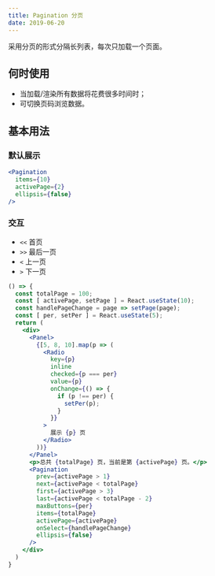 ```yaml
---
title: Pagination 分页
date: 2019-06-20
---
```

采用分页的形式分隔长列表，每次只加载一个页面。

## 何时使用
- 当加载/渲染所有数据将花费很多时间时；
- 可切换页码浏览数据。

## 基本用法
### 默认展示
```jsx
<Pagination
  items={10}
  activePage={2}
  ellipsis={false}
/>
```

### 交互
- `<<` 首页
- `>>` 最后一页
- `<` 上一页
- `>` 下一页
```jsx
() => {
  const totalPage = 100;
  const [ activePage, setPage ] = React.useState(10);
  const handlePageChange = page => setPage(page);
  const [ per, setPer ] = React.useState(5);
  return (
    <div>
      <Panel>
        {[5, 8, 10].map(p => (
          <Radio
            key={p}
            inline
            checked={p === per}
            value={p}
            onChange={() => {
              if (p !== per) {
                setPer(p);
              }
            }}
          >
            展示 {p} 页
          </Radio>
        ))}
      </Panel>
      <p>总共 {totalPage} 页，当前是第 {activePage} 页。</p>
      <Pagination
        prev={activePage > 1}
        next={activePage < totalPage}
        first={activePage > 3}
        last={activePage < totalPage - 2}
        maxButtons={per}
        items={totalPage}
        activePage={activePage}
        onSelect={handlePageChange}
        ellipsis={false}
      />
    </div>
  )
}
```